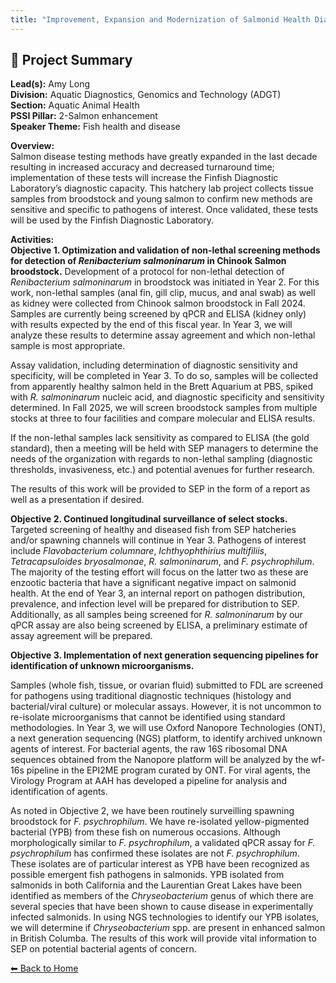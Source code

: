 ---
title: "Improvement, Expansion and Modernization of Salmonid Health Diagnostic Services For Optimizing Salmonid Hatchery Health Management."
---

## 🧬 Project Summary

**Lead(s):** Amy Long  
**Division:** Aquatic Diagnostics, Genomics and Technology (ADGT)  
**Section:** Aquatic Animal Health  
**PSSI Pillar:** 2-Salmon enhancement  
**Speaker Theme:** Fish health and disease  

**Overview:**  
Salmon disease testing methods have greatly expanded in the last decade resulting in increased accuracy and decreased turnaround time; implementation of these tests will increase the Finfish Diagnostic Laboratory’s diagnostic capacity. This hatchery lab project collects tissue samples from broodstock and young salmon to confirm new methods are sensitive and specific to pathogens of interest. Once validated, these tests will be used by the Finfish Diagnostic Laboratory.   

**Activities:**  
**Objective 1. Optimization and validation of non-lethal screening methods for detection of *Renibacterium salmoninarum* in Chinook Salmon broodstock.** Development of a protocol for non-lethal detection of *Renibacterium salmoninarum* in broodstock was initiated in Year 2. For this work, non-lethal samples (anal fin, gill clip, mucus, and anal swab) as well as kidney were collected from Chinook salmon broodstock in Fall 2024. Samples are currently being screened by qPCR and ELISA (kidney only) with results expected by the end of this fiscal year. In Year 3, we will analyze these results to determine assay agreement and which non-lethal sample is most appropriate. 

Assay validation, including determination of diagnostic sensitivity and specificity, will be completed in Year 3. To do so, samples will be collected from apparently healthy salmon held in the Brett Aquarium at PBS, spiked with *R. salmoninarum* nucleic acid, and diagnostic specificity and sensitivity determined. In Fall 2025, we will screen broodstock samples from multiple stocks at three to four facilities and compare molecular and ELISA results. 

If the non-lethal samples lack sensitivity as compared to ELISA (the gold standard), then a meeting will be held with SEP managers to determine the needs of the organization with regards to non-lethal sampling (diagnostic thresholds, invasiveness, etc.) and potential avenues for further research. 

The results of this work will be provided to SEP in the form of a report as well as a presentation if desired.

**Objective 2. Continued longitudinal surveillance of select stocks.** Targeted screening of healthy and diseased fish from SEP hatcheries and/or spawning channels will continue in Year 3. Pathogens of interest include *Flavobacterium columnare*, *Ichthyophthirius multifiliis*, *Tetracapsuloides bryosalmonae*, *R. salmoninarum*, and *F. psychrophilum*. The majority of the testing effort will focus on the latter two as these are enzootic bacteria that have a significant negative impact on salmonid health. At the end of Year 3, an internal report on pathogen distribution, prevalence, and infection level will be prepared for distribution to SEP. Additionally, as all samples being screened for *R. salmoninarum* by our qPCR assay are also being screened by ELISA, a preliminary estimate of assay agreement will be prepared. 

**Objective 3. Implementation of next generation sequencing pipelines for identification of unknown microorganisms.** 
Samples (whole fish, tissue, or ovarian fluid) submitted to FDL are screened for pathogens using traditional diagnostic techniques (histology and bacterial/viral culture) or molecular assays. However, it is not uncommon to re-isolate microorganisms that cannot be identified using standard methodologies. In Year 3, we will use Oxford Nanopore Technologies (ONT), a next generation sequencing (NGS) platform, to identify archived unknown agents of interest. For bacterial agents, the raw 16S ribosomal DNA sequences obtained from the Nanopore platform will be analyzed by the wf-16s pipeline in the EPI2ME program curated by ONT. For viral agents, the Virology Program at AAH has developed a pipeline for analysis and identification of agents. 

As noted in Objective 2, we have been routinely surveilling spawning broodstock for *F. psychrophilum*. We have re-isolated yellow-pigmented bacterial (YPB) from these fish on numerous occasions. Although morphologically similar to *F. psychrophilum*, a validated qPCR assay for *F. psychrophilum* has confirmed these isolates are not *F. psychrophilum*. These isolates are of particular interest as YPB have been recognized as possible emergent fish pathogens in salmonids. YPB isolated from salmonids in both California and the Laurentian Great Lakes have been identified as members of the *Chryseobacterium* genus of which there are several species that have been shown to cause disease in experimentally infected salmonids. In using NGS technologies to identify our YPB isolates, we will determine if *Chryseobacterium* spp. are present in enhanced salmon in British Columba. The results of this work will provide vital information to SEP on potential bacterial agents of concern.

[⬅ Back to Home](../index.qmd)
